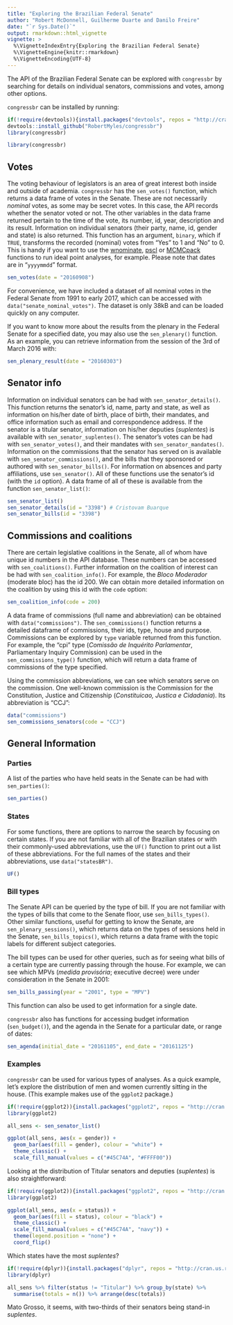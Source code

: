 ```yaml
---
title: "Exploring the Brazilian Federal Senate"
author: "Robert McDonnell, Guilherme Duarte and Danilo Freire"
date: "`r Sys.Date()`"
output: rmarkdown::html_vignette
vignette: >
  %\VignetteIndexEntry{Exploring the Brazilian Federal Senate}
  %\VignetteEngine{knitr::rmarkdown}
  %\VignetteEncoding{UTF-8}
---
```


The API of the Brazilian Federal Senate can be explored with `congressbr` by searching for details on individual senators, commissions and votes, among other options.   

`congressbr` can be installed by running: 
```r
if(!require(devtools)){install.packages("devtools", repos = "http://cran.us.r-project.org")}
devtools::install_github("RobertMyles/congressbr")
library(congressbr)
```
```r
library(congressbr)
```

## Votes
The voting behaviour of legislators is an area of great interest both inside and outside of academia. `congressbr` has the `sen_votes()` function, which returns a data frame of votes in the Senate. These are not necessarily *nominal* votes, as some may be secret votes. In this case, the API records whether the senator voted or not. The other variables in the data frame returned pertain to the time of the vote, its number, id, year, description and its result. Information on individual senators (their party, name, id, gender and state) is also returned. This function has an argument, `binary`, which if `TRUE`, transforms the recorded (nominal) votes from "Yes" to 1 and "No" to 0. This is handy if you want to use the [wnominate](https://cran.r-project.org/web/packages/wnominate/index.html), [pscl](https://cran.r-project.org/web/packages/pscl/index.html) or [MCMCpack](https://cran.r-project.org/web/packages/MCMCpack/index.html) functions to run ideal point analyses, for example. Please note that dates are in "`yyyymmdd`" format. 

```r
sen_votes(date = "20160908")
```

For convenience, we have included a dataset of all nominal votes in the Federal Senate from 1991 to early 2017, which can be accessed with `data("senate_nominal_votes")`. The dataset is only 38kB and can be loaded quickly on any computer.

If you want to know more about the results from the plenary in the Federal Senate for a specified date, you may also use the `sen_plenary()` function. As an example, you can retrieve information from the session of the 3rd of March 2016 with:

```r
sen_plenary_result(date = "20160303")
```

## Senator info  
Information on individual senators can be had with `sen_senator_details()`. This function returns the senator's id, name, party and state, as well as information on his/her date of birth, place of birth, their mandates, and office information such as email and correspondence address. If the senator is a titular senator, information on his/her deputies (*suplentes*) is available with `sen_senator_suplentes()`. The senator's votes can be had with `sen_senator_votes()`, and their mandates with `sen_senator_mandates()`. Information on the commissions that the senator has served on is available with `sen_senator_commissions()`, and the bills that they sponsored or authored with `sen_senator_bills()`. For information on absences and party affiliations, use `sen_senator()`. All of these functions use the senator's id (with the `id` option). A data frame of all of these is available from the function `sen_senator_list()`: 

```r
sen_senator_list()
sen_senator_details(id = "3398") # Cristovam Buarque
sen_senator_bills(id = "3398")
```

## Commissions and coalitions 
There are certain legislative coalitions in the Senate, all of whom have unique id numbers in the API database. These numbers can be accessed with `sen_coalitions()`. Further information on the coalition of interest can be had with `sen_coalition_info()`. For example, the *Bloco Moderador* (moderate bloc) has the id 200. We can obtain more detailed information on the coalition by using this id with the `code` option:  

```r
sen_coalition_info(code = 200)
```

A data frame of commissions (full name and abbreviation) can be obtained with `data("commissions")`. The `sen_commissions()` function returns a detailed dataframe of commissions, their ids, type, house and purpose. Commissions can be explored by `type` variable returned from this function. For example, the "cpi" type (*Comissão de Inquérito Parlamentar*, Parliamentary Inquiry Commission) can be used in the `sen_commissions_type()` function, which will return a data frame of commissions of the type specified. 

Using the commission abbreviations, we can see which senators serve on the commission. One well-known commission is the Commission for the Constitution, Justice and Citizenship (*Constituicao, Justica e Cidadania*). Its abbreviation is "CCJ":

```r
data("commissions")
sen_commissions_senators(code = "CCJ")
```

## General Information

### Parties 

A list of the parties who have held seats in the Senate can be had with `sen_parties()`:  
```r
sen_parties()
```

### States
For some functions, there are options to narrow the search by focusing on certain states. If you are not familiar with all of the Brazilian states or with their commonly-used abbreviations, use the `UF()` function to print out a list of these abbreviations. For the full names of the states and their abbreviations, use `data("statesBR")`.  
```r
UF()
```

### Bill types 
The Senate API can be queried by the type of bill. If you are not familiar with the types of bills that come to the Senate floor, use `sen_bills_types()`. Other similar functions, useful for getting to know the Senate, are  `sen_plenary_sessions()`, which returns data on the types of sessions held in the Senate, `sen_bills_topics()`, which returns a data frame with the topic labels for different subject categories.  

The bill types can be used for other queries, such as for seeing what bills of a certain type are currently passing through the house. For example, we can see which MPVs (*medida provisória*; executive decree) were under consideration in the Senate in 2001:  
```r
sen_bills_passing(year = "2001", type = "MPV")
```
This function can also be used to get information for a single date. 

`congressbr` also has functions for accessing budget information (`sen_budget()`), and the agenda in the Senate for a particular date, or range of dates:
```r
sen_agenda(initial_date = "20161105", end_date = "20161125")
```

### Examples

`congressbr` can be used for various types of analyses. As a quick example, let's explore the distribution of men and women currently sitting in the house. (This example makes use of the `ggplot2` package.)

```r
if(!require(ggplot2)){install.packages("ggplot2", repos = "http://cran.us.r-project.org")}
library(ggplot2)

all_sens <- sen_senator_list()

ggplot(all_sens, aes(x = gender)) +
  geom_bar(aes(fill = gender), colour = "white") +
  theme_classic() +
  scale_fill_manual(values = c("#45C74A", "#FFFF00"))
```


Looking at the distribution of Titular senators and deputies (*suplentes*) is also straightforward: 

```r
if(!require(ggplot2)){install.packages("ggplot2", repos = "http://cran.us.r-project.org")}
library(ggplot2)

ggplot(all_sens, aes(x = status)) +
  geom_bar(aes(fill = status), colour = "black") +
  theme_classic() +
  scale_fill_manual(values = c("#45C74A", "navy")) +
  theme(legend.position = "none") +
  coord_flip() 
```

Which states have the most *suplentes*? 

```r
if(!require(dplyr)){install.packages("dplyr", repos = "http://cran.us.r-project.org")}
library(dplyr)

all_sens %>% filter(status != "Titular") %>% group_by(state) %>% 
  summarise(totals = n()) %>% arrange(desc(totals))
```

Mato Grosso, it seems, with two-thirds of their senators being stand-in *suplentes*. 
